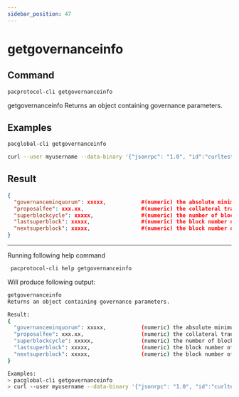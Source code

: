 ```yaml
---
sidebar_position: 47
---
```


# getgovernanceinfo
## Command

```bash
pacprotocol-cli getgovernanceinfo
```

getgovernanceinfo
Returns an object containing governance parameters.



## Examples
```bash
pacglobal-cli getgovernanceinfo 
```

```bash
curl --user myusername --data-binary '{"jsonrpc": "1.0", "id":"curltest", "method": "getgovernanceinfo", "params": [] }' -H 'content-type: text/plain;' http://127.0.0.1:1111/
```


## Result
```json
{
  "governanceminquorum": xxxxx,           #(numeric) the absolute minimum number of votes needed to trigger a governance action
  "proposalfee": xxx.xx,                  #(numeric) the collateral transaction fee which must be paid to create a proposal in PAC
  "superblockcycle": xxxxx,               #(numeric) the number of blocks between superblocks
  "lastsuperblock": xxxxx,                #(numeric) the block number of the last superblock
  "nextsuperblock": xxxxx,                #(numeric) the block number of the next superblock
}
```


___

Running following help command
```bash
 pacprotocol-cli help getgovernanceinfo
```
Will produce following output:


```bash
getgovernanceinfo
Returns an object containing governance parameters.

Result:
{
  "governanceminquorum": xxxxx,           (numeric) the absolute minimum number of votes needed to trigger a governance action
  "proposalfee": xxx.xx,                  (numeric) the collateral transaction fee which must be paid to create a proposal in PAC
  "superblockcycle": xxxxx,               (numeric) the number of blocks between superblocks
  "lastsuperblock": xxxxx,                (numeric) the block number of the last superblock
  "nextsuperblock": xxxxx,                (numeric) the block number of the next superblock
}

Examples:
> pacglobal-cli getgovernanceinfo 
> curl --user myusername --data-binary '{"jsonrpc": "1.0", "id":"curltest", "method": "getgovernanceinfo", "params": [] }' -H 'content-type: text/plain;' http://127.0.0.1:1111/

```

